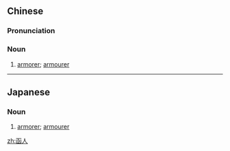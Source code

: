==Chinese==
{{zh-forms}}

===Pronunciation===
{{zh-pron
|m=hánrén
|cat=n
}}

===Noun===
{{zh-noun}}

# [[armorer]]; [[armourer]]

----

==Japanese==
{{ja-kanjitab|かん|じん|yomi=o}}

===Noun===
{{ja-noun|かんじん}}

# [[armorer]]; [[armourer]]

[[zh:函人]]